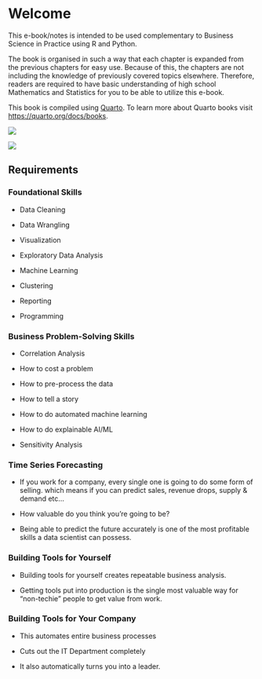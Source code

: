 # Welcome {.unnumbered}

This e-book/notes is intended to be used complementary to Business Science in Practice using R and Python.

The book is organised in such a way that each chapter is expanded from the previous chapters for easy use. Because of this, the chapters are not including the knowledge of previously covered topics elsewhere. Therefore, readers are required to have basic understanding of high school Mathematics and Statistics for you to be able to utilize this e-book.

This book is compiled using [Quarto](https://quarto.org/docs/books). To learn more about Quarto books visit <https://quarto.org/docs/books>.

![](bc-logo.png){fig-align="center"}

![](path.png){fig-align="center"}

## Requirements {.unnumbered}

### Foundational Skills

-   Data Cleaning

-   Data Wrangling

-   Visualization

-   Exploratory Data Analysis

-   Machine Learning

-   Clustering

-   Reporting

-   Programming

### Business Problem-Solving Skills

-   Correlation Analysis

-   How to cost a problem

-   How to pre-process the data

-   How to tell a story

-   How to do automated machine learning

-   How to do explainable AI/ML

-   Sensitivity Analysis

### Time Series Forecasting

-   If you work for a company, every single one is going to do some form of selling. which means if you can predict sales, revenue drops, supply & demand etc...

-   How valuable do you think you're going to be?

-   Being able to predict the future accurately is one of the most profitable skills a data scientist can possess.

### Building Tools for Yourself

-   Building tools for yourself creates repeatable business analysis.

-   Getting tools put into production is the single most valuable way for "non-techie" people to get value from work.

### Building Tools for Your Company

-   This automates entire business processes

-   Cuts out the IT Department completely

-   It also automatically turns you into a leader.

